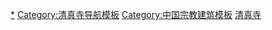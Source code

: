 [[Category:中国清真寺|*]]
[[Category:清真寺导航模板|Category:清真寺导航模板]]
[[Category:中国宗教建筑模板|Category:中国宗教建筑模板]]
[[Category:中国伊斯兰教模板|清真寺]]